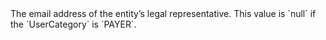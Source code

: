   
<ParamField body="LegalRepresentativeEmail" type="string" >  
<FormatAValidEmailAddress />     
The email address of the entity’s legal representative.  
This value is `null` if the `UserCategory` is `PAYER`.  
</ParamField>